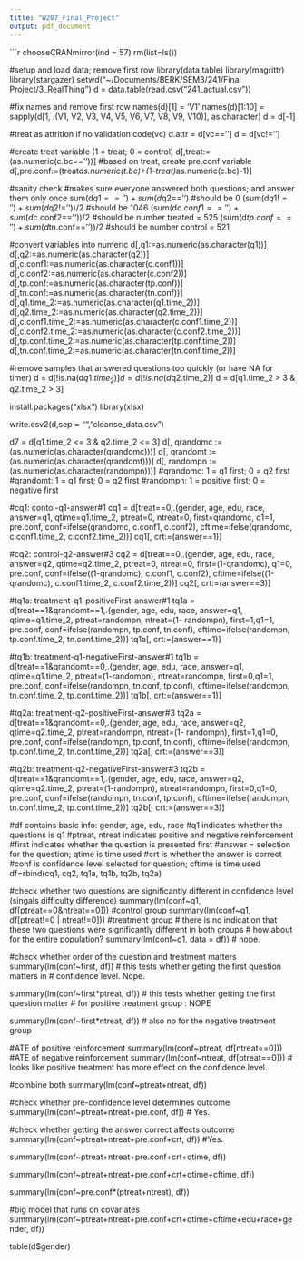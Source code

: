 ```yaml
---
title: "W207_Final_Project"
output: pdf_document
---
```



```r
chooseCRANmirror(ind = 57)
rm(list=ls())

#setup and load data; remove first row
library(data.table)
library(magrittr)
library(stargazer)
setwd("~/Documents/BERK/SEM3/241/Final Project/3_RealThing")
d = data.table(read.csv("241_actual.csv"))

#fix names and remove first row
names(d)[1] = 'V1'
names(d)[1:10] = sapply(d[1, .(V1, V2, V3, V4, V5, V6, V7, V8, V9, V10)], as.character)
d = d[-1]

#treat as attrition if no validation code(vc)
d.attr = d[vc=='']
d = d[vc!='']

#create treat variable (1 = treat; 0 = control)
d[,treat:=(as.numeric(c.bc==''))]
#based on treat, create pre.conf variable
d[,pre.conf:=(treat*as.numeric(t.bc)+(1-treat)*as.numeric(c.bc)-1)]

#sanity check
#makes sure everyone answered both questions; and answer them only once
sum(d$q1=='')+sum(d$q2=='') #should be 0
(sum(d$q1!='')+sum(d$q2!=''))/2 #should be 1046
(sum(d$c.conf1=='')+sum(d$c.conf2==''))/2 #should be number treated = 525
(sum(d$tp.conf=='')+sum(d$tn.conf==''))/2 #should be number control = 521

#convert variables into numeric
d[,q1:=as.numeric(as.character(q1))]
d[,q2:=as.numeric(as.character(q2))]
d[,c.conf1:=as.numeric(as.character(c.conf1))]
d[,c.conf2:=as.numeric(as.character(c.conf2))]
d[,tp.conf:=as.numeric(as.character(tp.conf))]
d[,tn.conf:=as.numeric(as.character(tn.conf))]
d[,q1.time_2:=as.numeric(as.character(q1.time_2))]
d[,q2.time_2:=as.numeric(as.character(q2.time_2))]
d[,c.conf1.time_2:=as.numeric(as.character(c.conf1.time_2))]
d[,c.conf2.time_2:=as.numeric(as.character(c.conf2.time_2))]
d[,tp.conf.time_2:=as.numeric(as.character(tp.conf.time_2))]
d[,tn.conf.time_2:=as.numeric(as.character(tn.conf.time_2))]

#remove samples that answered questions too quickly (or have NA for timer)
d = d[!is.na(d$q1.time_2)]
d = d[!is.na(d$q2.time_2)]
d = d[q1.time_2 > 3 & q2.time_2 > 3]

install.packages("xlsx")
library(xlsx)

write.csv2(d,sep = "", "cleanse_data.csv")


d7 = d[q1.time_2 <= 3 & q2.time_2 <= 3]
d[, qrandomc := (as.numeric(as.character(qrandomc)))]
d[, qrandomt := (as.numeric(as.character(qrandomt)))]
d[, randompn := (as.numeric(as.character(randompn)))]
#qrandomc: 1 = q1 first; 0 = q2 first
#qrandomt: 1 = q1 first; 0 = q2 first
#randompn: 1 = positive first; 0 = negative first

#cq1: contol-q1-answer#1
cq1 = d[treat==0,.(gender, age, edu, race, answer=q1, qtime=q1.time_2, ptreat=0, ntreat=0, first=qrandomc,
           q1=1, pre.conf, conf=ifelse(qrandomc, c.conf1, c.conf2),  cftime=ifelse(qrandomc, c.conf1.time_2, c.conf2.time_2))]
cq1[, crt:=(answer==1)]

#cq2: control-q2-answer#3
cq2 = d[treat==0,.(gender, age, edu, race, answer=q2, qtime=q2.time_2, ptreat=0, ntreat=0, first=(1-qrandomc),
           q1=0, pre.conf, conf=ifelse((1-qrandomc), c.conf1, c.conf2),  cftime=ifelse((1-qrandomc), c.conf1.time_2, c.conf2.time_2))]
cq2[, crt:=(answer==3)]

#tq1a: treatment-q1-positiveFirst-answer#1
tq1a = d[treat==1&qrandomt==1,.(gender, age, edu, race, answer=q1, qtime=q1.time_2, ptreat=randompn, ntreat=(1- randompn), first=1,q1=1, pre.conf, 
                   conf=ifelse(randompn, tp.conf, tn.conf),  cftime=ifelse(randompn, tp.conf.time_2, tn.conf.time_2))]
tq1a[, crt:=(answer==1)]

#tq1b: treatment-q1-negativeFirst-answer#1
tq1b = d[treat==1&qrandomt==0,.(gender, age, edu, race, answer=q1, qtime=q1.time_2, ptreat=(1-randompn), ntreat=randompn, first=0,q1=1, pre.conf, 
                   conf=ifelse(randompn, tn.conf, tp.conf),  cftime=ifelse(randompn, tn.conf.time_2, tp.conf.time_2))]
tq1b[, crt:=(answer==1)]

#tq2a: treatment-q2-positiveFirst-answer#3
tq2a = d[treat==1&qrandomt==0,.(gender, age, edu, race, answer=q2, qtime=q2.time_2, ptreat=randompn, ntreat=(1- randompn), first=1,q1=0, pre.conf, 
                   conf=ifelse(randompn, tp.conf, tn.conf),  cftime=ifelse(randompn, tp.conf.time_2, tn.conf.time_2))]
tq2a[, crt:=(answer==3)]

#tq2b: treatment-q2-negativeFirst-answer#3
tq2b = d[treat==1&qrandomt==1,.(gender, age, edu, race, answer=q2, qtime=q2.time_2, ptreat=(1-randompn), ntreat=randompn, first=0,q1=0, pre.conf, 
                   conf=ifelse(randompn, tn.conf, tp.conf),  cftime=ifelse(randompn, tn.conf.time_2, tp.conf.time_2))]
tq2b[, crt:=(answer==3)]

#df contains basic info: gender, age, edu, race
#q1 indicates whether the questions is q1
#ptreat, ntreat indicates positive and negative reinforcement
#first indicates whether the question is presented first
#answer = selection for the question; qtime is time used
#crt is whether the answer is correct
#conf is confidence level selected for question; cftime is time used
df=rbind(cq1, cq2, tq1a, tq1b, tq2b, tq2a)

#check whether two questions are significantly different in confidence level (singals difficulty difference)
summary(lm(conf~q1, df[ptreat==0&ntreat==0])) #control group
summary(lm(conf~q1, df[ptreat!=0 | ntreat!=0])) #treatment group
# there is no indication that these two questions were significantly different in both groups
# how about for the entire population?
summary(lm(conf~q1, data = df))
# nope.

#check whether order of the question and treatment matters
summary(lm(conf~first, df))
# this tests whether geting the first question matters in 
# confidence level. Nope. 

summary(lm(conf~first*ptreat, df))
# this tests whether getting the first question matter 
# for positive treatment group : NOPE

summary(lm(conf~first*ntreat, df))
# also no for the negative treatment group

#ATE of positive reinforcement
summary(lm(conf~ptreat, df[ntreat==0]))
#ATE of negative reinforcement
summary(lm(conf~ntreat, df[ptreat==0]))
# looks like positive treatment has more effect on the confidence level.

#combine both
summary(lm(conf~ptreat+ntreat, df))

#check whether pre-confidence level determines outcome
summary(lm(conf~ptreat+ntreat+pre.conf, df))
# Yes.

#check whether getting the answer correct affects outcome
summary(lm(conf~ptreat+ntreat+pre.conf+crt, df))
#Yes.

summary(lm(conf~ptreat+ntreat+pre.conf+crt+qtime, df))

summary(lm(conf~ptreat+ntreat+pre.conf+crt+qtime+cftime, df))

summary(lm(conf~pre.conf*(ptreat+ntreat), df))

#big model that runs on covariates
summary(lm(conf~ptreat+ntreat+pre.conf+crt+qtime+cftime+edu+race+gender, df))

table(d$gender)
